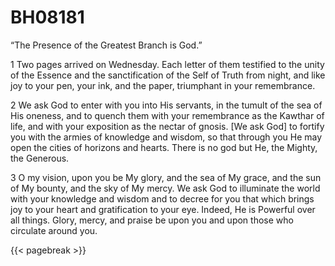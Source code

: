 # BH08181 {#sec-bh08181 .unnumbered}

"The Presence of the Greatest Branch is God."

1 Two pages arrived on Wednesday. Each letter of them testified to the unity of the Essence and the sanctification of the Self of Truth from night, and like joy to your pen, your ink, and the paper, triumphant in your remembrance.

2 We ask God to enter with you into His servants, in the tumult of the sea of His oneness, and to quench them with your remembrance as the Kawthar of life, and with your exposition as the nectar of gnosis. \[We ask God\] to fortify you with the armies of knowledge and wisdom, so that through you He may open the cities of horizons and hearts. There is no god but He, the Mighty, the Generous.

3 O my vision, upon you be My glory, and the sea of My grace, and the sun of My bounty, and the sky of My mercy. We ask God to illuminate the world with your knowledge and wisdom and to decree for you that which brings joy to your heart and gratification to your eye. Indeed, He is Powerful over all things. Glory, mercy, and praise be upon you and upon those who circulate around you.

{{< pagebreak >}}
